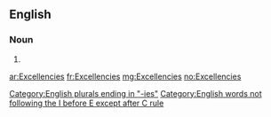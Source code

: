 {{also|excellencies}}
==English==

===Noun===
{{head|en}}

# {{plural of|Excellency}}

[[Category:English plurals ending in "-ies"]]
[[Category:English words not following the I before E except after C rule]]

[[ar:Excellencies]]
[[fr:Excellencies]]
[[mg:Excellencies]]
[[no:Excellencies]]